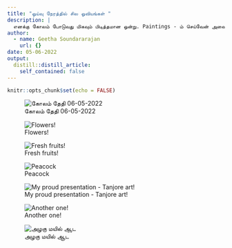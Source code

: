 ```yaml
---
title: "ஓய்வு நேரத்தில் சில ஓவியங்கள் "
description: |
  எனக்கு கோலம் போடுவது மிகவும் பிடித்தமான ஒன்று. Paintings - ம் செய்வேன் அவை எல்லாம் இதில் பதிவேற்றம் செய்ய திட்டமிட்டுள்ளேன் 
author:
  - name: Geetha Soundararajan
    url: {}
date: 05-06-2022
output:
  distill::distill_article:
    self_contained: false
---
```


```r
knitr::opts_chunk$set(echo = FALSE)
```

![கோலம் தேதி 06-05-2022](kolam_060522.jpg)

![Flowers!](paint_flowers.jpg)

![Fresh fruits!](paint_fruitbasket.jpg)

![Peacock](paint_mayil.jpg)

![My proud presentation - Tanjore art!](paint_tnjart.jpg)

![Another one!](paint_tnjart2.jpg)

![அழகு மயில் ஆட ](pain_dancinnglady.jpg)
